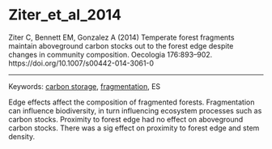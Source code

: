 # Ziter_et_al_2014

Ziter C, Bennett EM, Gonzalez A (2014) Temperate forest fragments maintain aboveground carbon stocks out to the forest edge despite changes in community composition. Oecologia 176:893–902. https://doi.org/10.1007/s00442-014-3061-0

---

Keywords: [carbon storage](../topics/CarbonStorage.qmd), [fragmentation](../topics/Fragmentation.qmd), ES	 

Edge effects affect the composition of fragmented forests. Fragmentation can influence biodiversity, in turn influencing ecosystem processes such as carbon stocks. Proximity to forest edge had no effect on aboveground carbon stocks. There was a sig effect on proximity to forest edge and stem density.

